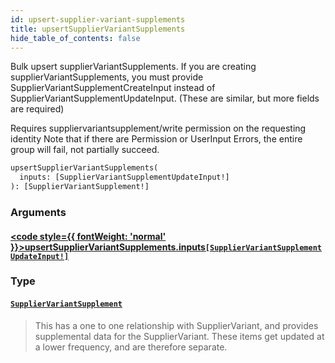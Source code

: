 ```yaml
---
id: upsert-supplier-variant-supplements
title: upsertSupplierVariantSupplements
hide_table_of_contents: false
---
```








Bulk upsert supplierVariantSupplements.
If you are creating supplierVariantSupplements, you must provide
SupplierVariantSupplementCreateInput instead of
SupplierVariantSupplementUpdateInput.
(These are similar, but more fields are required)

Requires suppliervariantsupplement/write permission on the requesting identity
Note that if there are Permission or UserInput Errors, the entire group will fail, not partially succeed.

```graphql
upsertSupplierVariantSupplements(
  inputs: [SupplierVariantSupplementUpdateInput!]
): [SupplierVariantSupplement!]
```


### Arguments

#### [<code style={{ fontWeight: 'normal' }}>upsertSupplierVariantSupplements.<b>inputs</b></code>](#)<Bullet />[`[SupplierVariantSupplementUpdateInput!]`](/supply/api/graphql-admin/reference/inputs/supplier-variant-supplement-update-input) <Badge class="secondary" text="list"/> <Badge class="secondary" text="input"/>
> 
> 

### Type

#### [`SupplierVariantSupplement`](/supply/api/graphql-admin/reference/objects/supplier-variant-supplement) <Badge class="secondary" text="object"/>
> This has a one to one relationship with SupplierVariant, and provides supplemental data for the SupplierVariant.
These items get updated at a lower frequency, and are therefore separate.
> 





